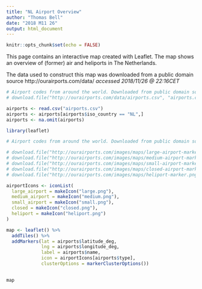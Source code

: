 ```yaml
---
title: "NL Airport Overview"
author: "Thomas Bell"
date: "2018 M11 26"
output: html_document
---
```


```r
knitr::opts_chunk$set(echo = FALSE)
```

This page contains an interactive map created with Leaflet. The map shows an overview of (former) air and heliports in The Netherlands.

The data used to construct this map was downloaded from a public domain source http://ourairports.com/data/ *accessed 2018/11/26 @ 22:16CET*

```r
# Airport codes from around the world. Downloaded from public domain source http://ourairports.com/data/ on 2018/11/26 @ 22:16CET
# download.file("http://ourairports.com/data/airports.csv", "airports.csv")

airports <- read.csv("airports.csv")
airports <- airports[airports$iso_country == "NL",]
airports <- na.omit(airports)
```

```r
library(leaflet)

# Airport codes from around the world. Downloaded from public domain source http://ourairports.com/data/ on 2018/11/26 @ 23:05CET

# download.file("http://ourairports.com/images/maps/large-airport-marker.png","large.png", mode = "wb")
# download.file("http://ourairports.com/images/maps/medium-airport-marker.png","medium.png", mode = "wb")
# download.file("http://ourairports.com/images/maps/small-airport-marker.png","small.png", mode = "wb")
# download.file("http://ourairports.com/images/maps/closed-airport-marker.png","closed.png", mode = "wb")
# download.file("http://ourairports.com/images/maps/heliport-marker.png","heliport.png", mode = "wb")

airportIcons <- iconList(
  large_airport = makeIcon("large.png"),
  medium_airport = makeIcon("medium.png"),
  small_airport = makeIcon("small.png"),
  closed = makeIcon("closed.png"),
  heliport = makeIcon("heliport.png")
)
```




```r
map <- leaflet() %>%
  addTiles() %>%
  addMarkers(lat = airports$latitude_deg,
             lng = airports$longitude_deg,
             label = airports$name,
             icon = airportIcons[airports$type],
             clusterOptions = markerClusterOptions())
  

map
```

